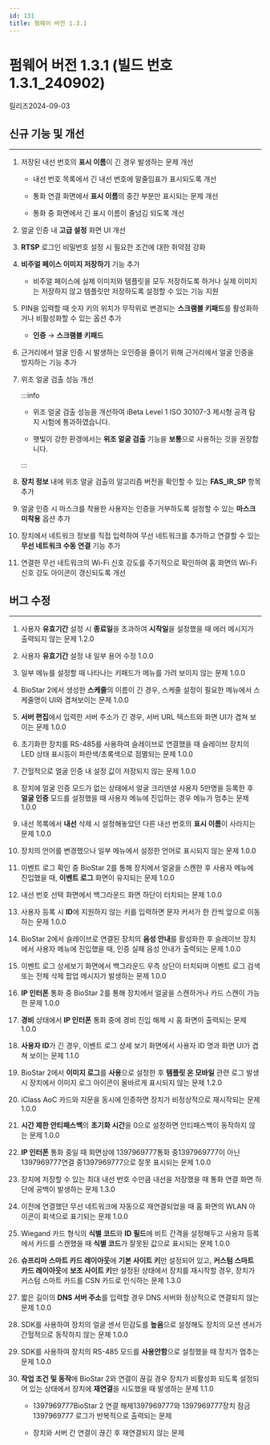 ```yaml
---
id: 131
title: 펌웨어 버전 1.3.1
---
```


# 펌웨어 버전 1.3.1 (빌드 번호 1.3.1_240902)

릴리즈<Separator/>2024-09-03

## 신규 기능 및 개선

---

1. 저장된 내선 번호의 **표시 이름**이 긴 경우 발생하는 문제 개선

    - 내선 번호 목록에서 긴 내선 번호에 말줄임표가 표시되도록 개선

    - 통화 연결 화면에서 **표시 이름**의 중간 부분만 표시되는 문제 개선

    - 통화 중 화면에서 긴 표시 이름이 줄넘김 되도록 개선

1. 얼굴 인증 내 **고급 설정** 화면 UI 개선

1. **RTSP** 로그인 비밀번호 설정 시 필요한 조건에 대한 취약점 강화

1. **비주얼 페이스 이미지 저장하기** 기능 추가

    - 비주얼 페이스에 실제 이미지와 템플릿을 모두 저장하도록 하거나 실제 이미지는 저장하지 않고 템플릿만 저장하도록 설정할 수 있는 기능 지원

1. PIN을 입력할 때 숫자 키의 위치가 무작위로 변경되는 **스크램블 키패드**를 활성화하거나 비활성화할 수 있는 옵션 추가

    - **인증** → **스크램블 키패드**

1. 근거리에서 얼굴 인증 시 발생하는 오인증을 줄이기 위해 근거리에서 얼굴 인증을 방지하는 기능 추가

1. 위조 얼굴 검출 성능 개선

    :::info

    - 위조 얼굴 검출 성능을 개선하여 iBeta Level 1 ISO 30107-3 제시형 공격 탐지 시험에 통과하였습니다.

    - 햇빛이 강한 환경에서는 **위조 얼굴 검출** 기능을 **보통**으로 사용하는 것을 권장합니다.

    :::

1. **장치 정보** 내에 위조 얼굴 검출의 알고리즘 버전을 확인할 수 있는 **FAS_IR_SP** 항목 추가

1. 얼굴 인증 시 마스크를 착용한 사용자는 인증을 거부하도록 설정할 수 있는 **마스크 미착용** 옵션 추가

1. 장치에서 네트워크 정보를 직접 입력하여 무선 네트워크를 추가하고 연결할 수 있는 **무선 네트워크 수동 연결** 기능 추가

1. 연결한 무선 네트워크의 Wi-Fi 신호 강도를 주기적으로 확인하여 홈 화면의 Wi-Fi 신호 강도 아이콘이 갱신되도록 개선

## 버그 수정

---

<BugLists>

1. 사용자 **유효기간** 설정 시 **종료일**을 초과하여 **시작일**을 설정했을 때 에러 메시지가 출력되지 않는 문제 <Badge>1.2.0</Badge>

1. 사용자 **유효기간** 설정 내 일부 용어 수정 <Badge>1.0.0</Badge>

1. 일부 메뉴를 설정할 때 나타나는 키패드가 메뉴를 가려 보이지 않는 문제 <Badge>1.0.0</Badge>

1. BioStar 2에서 생성한 **스케줄**의 이름이 긴 경우, 스케줄 설정이 필요한 메뉴에서 스케줄명이 UI와 겹쳐보이는 문제 <Badge>1.0.0</Badge>

1. **서버 편집**에서 입력한 서버 주소가 긴 경우, 서버 URL 텍스트와 화면 UI가 겹쳐 보이는 문제 <Badge>1.0.0</Badge>

1. 초기화한 장치를 RS-485를 사용하여 슬레이브로 연결했을 때 슬레이브 장치의 LED 상태 표시등이 파란색/초록색으로 점멸되는 문제 <Badge>1.0.0</Badge>

1. 간헐적으로 얼굴 인증 내 설정 값이 저장되지 않는 문제 <Badge>1.0.0</Badge>

1. 장치에 얼굴 인증 모드가 없는 상태에서 얼굴 크리덴셜 사용자 5만명을 등록한 후 **얼굴 인증** 모드를 설정했을 때 사용자 메뉴에 진입하는 경우 메뉴가 멈추는 문제 <Badge>1.0.0</Badge>

1. 내선 목록에서 **내선** 삭제 시 설정해놓았던 다른 내선 번호의 **표시 이름**이 사라지는 문제 <Badge>1.0.0</Badge>

1. 장치의 언어를 변경했으나 일부 메뉴에서 설정한 언어로 표시되지 않는 문제 <Badge>1.0.0</Badge>

1. 이벤트 로그 확인 중 BioStar 2를 통해 장치에서 얼굴을 스캔한 후 사용자 메뉴에 진입했을 때, **이벤트 로그** 화면이 유지되는 문제 <Badge>1.0.0</Badge>

1. 내선 번호 선택 화면에서 백그라운드 화면 하단이 터치되는 문제 <Badge>1.0.0</Badge>

1. 사용자 등록 시 **ID**에 지원하지 않는 키를 입력하면 문자 커서가 한 칸씩 앞으로 이동하는 문제 <Badge>1.0.0</Badge>

1. BioStar 2에서 슬레이브로 연결된 장치의 **음성 안내**를 활성화한 후 슬레이브 장치에서 사용자 메뉴에 진입했을 때, 인증 실패 음성 안내가 출력되는 문제 <Badge>1.0.0</Badge>

1. 이벤트 로그 상세보기 화면에서 백그라운드 우측 상단이 터치되며 이벤트 로그 검색 또는 전체 삭제 팝업 메시지가 발생하는 문제 <Badge>1.0.0</Badge>

1. **IP 인터폰** 통화 중 BioStar 2를 통해 장치에서 얼굴을 스캔하거나 카드 스캔이 가능한 문제 <Badge>1.0.0</Badge>

1. **경비** 상태에서 **IP 인터폰** 통화 중에 경비 진입 해제 시 홈 화면이 출력되는 문제 <Badge>1.0.0</Badge>

1. **사용자 ID**가 긴 경우, 이벤트 로그 상세 보기 화면에서 사용자 ID 명과 화면 UI가 겹쳐 보이는 문제 <Badge>1.1.0</Badge>

1. BioStar 2에서 **이미지 로그**를 **사용**으로 설정한 후 **템플릿 온 모바일** 관련 로그 발생 시 장치에서 이미지 로그 아이콘이 올바르게 표시되지 않는 문제 <Badge>1.2.0</Badge>

1. iClass AoC 카드와 지문을 동시에 인증하면 장치가 비정상적으로 재시작되는 문제 <Badge>1.0.0</Badge>

1. **시간 제한 안티패스백**의 **초기화 시간**을 0으로 설정하면 안티패스백이 동작하지 않는 문제 <Badge>1.0.0</Badge>

1. **IP 인터폰** 통화 중일 때 화면상에 1397969777통화 중1397969777이 아닌 1397969777연결 중1397969777으로 잘못 표시되는 문제 <Badge>1.0.0</Badge>

1. 장치에 저장할 수 있는 최대 내선 번호 수만큼 내선을 저장했을 때 통화 연결 화면 하단에 공백이 발생하는 문제 <Badge>1.3.0</Badge>

1. 이전에 연결했던 무선 네트워크에 자동으로 재연결되었을 때 홈 화면의 WLAN 아이콘이 회색으로 표기되는 문제 <Badge>1.0.0</Badge>

1. Wiegand 카드 형식의 **식별 코드**와 **ID 필드**에 비트 간격을 설정해두고 사용자 등록에서 카드를 스캔했을 때 **식별 코드**가 잘못된 값으로 표시되는 문제 <Badge>1.0.0</Badge>

1. **슈프리마 스마트 카드 레이아웃**에 **기본 사이트 키**만 설정되어 있고, **커스텀 스마트 카드 레이아웃**에 **보조 사이트 키**만 설정된 상태에서 장치를 재시작할 경우, 장치가 커스텀 스마트 카드를 CSN 카드로 인식하는 문제 <Badge>1.3.0</Badge>

1. 짧은 길이의 **DNS 서버 주소**를 입력할 경우 DNS 서버와 정상적으로 연결되지 않는 문제 <Badge>1.0.0</Badge>

1. SDK를 사용하여 장치의 얼굴 센서 민감도를 **높음**으로 설정해도 장치의 모션 센서가 간헐적으로 동작하지 않는 문제 <Badge>1.0.0</Badge>

1. SDK를 사용하여 장치의 RS-485 모드를 **사용안함**으로 설정했을 때 장치가 멈추는 문제 <Badge>1.0.0</Badge>

1. **작업 조건 및 동작**에 BioStar 2와 연결이 끊길 경우 장치가 비활성화 되도록 설정되어 있는 상태에서 장치에 **재연결**을 시도했을 때 발생하는 문제 <Badge>1.1.0</Badge>

    - 1397969777BioStar 2 연결 해제1397969777와 1397969777장치 잠금1397969777 로그가 반복적으로 출력되는 문제

    - 장치와 서버 간 연결이 끊긴 후 재연결되지 않는 문제

</BugLists>